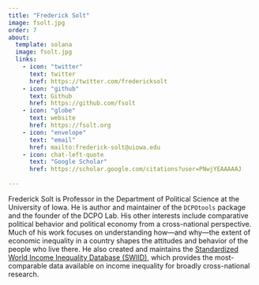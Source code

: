 ```yaml
---
title: "Frederick Solt"
image: fsolt.jpg
order: 7
about:
  template: solana
  image: fsolt.jpg
  links:
    - icon: "twitter"
      text: twitter
      href: https://twitter.com/fredericksolt
    - icon: "github"
      text: Github
      href: https://github.com/fsolt
    - icon: "globe"
      text: website
      href: https://fsolt.org
    - icon: "envelope"
      text: "email"
      href: mailto:frederick-solt@uiowa.edu
    - icon: chat-left-quote
      text: "Google Scholar"
      href: https://scholar.google.com/citations?user=PNwjYEAAAAAJ
    
---
```


Frederick Solt is Professor in the Department of Political Science at the University of Iowa. He is author and maintainer of the `DCPOtools` package and the founder of the DCPO Lab.  His other interests include comparative political behavior and political economy from a cross-national perspective. Much of his work focuses on understanding how---and why---the extent of economic inequality in a country shapes the attitudes and behavior of the people who live there. He also created and maintains the [Standardized World Income Inequality Database (SWIID)](https://fsolt.org/swiid/), which provides the most-comparable data available on income inequality for broadly cross-national research.
